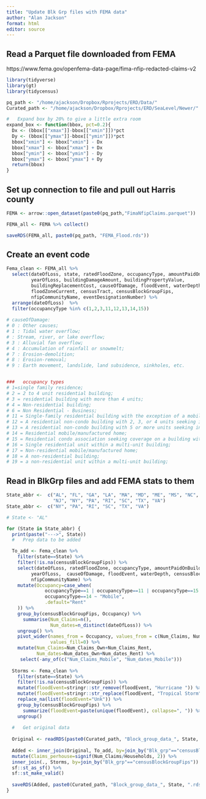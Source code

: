 ```yaml
---
title: "Update Blk Grp files with FEMA data"
author: "Alan Jackson"
format: html
editor: source
---
```


##        Read a Parquet file downloaded from FEMA

https://www.fema.gov/openfema-data-page/fima-nfip-redacted-claims-v2




```r

library(tidyverse)
library(gt)
library(tidycensus)

pq_path <- "/home/ajackson/Dropbox/Rprojects/ERD/Data/"
Curated_path <- "/home/ajackson/Dropbox/Rprojects/ERD/SeaLevel/Newer/"

#   Expand box by 20% to give a little extra room
expand_box <- function(bbox, pct=0.2){
  Dx <- (bbox[["xmax"]]-bbox[["xmin"]])*pct
  Dy <- (bbox[["ymax"]]-bbox[["ymin"]])*pct
  bbox["xmin"] <- bbox["xmin"] - Dx
  bbox["xmax"] <- bbox["xmax"] + Dx
  bbox["ymin"] <- bbox["ymin"] - Dy
  bbox["ymax"] <- bbox["ymax"] + Dy
  return(bbox)
}
```

##        Set up connection to file and pull out Harris county

```r
FEMA <- arrow::open_dataset(paste0(pq_path,"FimaNfipClaims.parquet"))

FEMA_all <- FEMA %>% collect()

saveRDS(FEMA_all, paste0(pq_path, "FEMA_Flood.rds"))

```

##        Create an event code

```r

Fema_clean <- FEMA_all %>% 
  select(dateOfLoss, state, ratedFloodZone, occupancyType, amountPaidOnBuildingClaim,
         yearOfLoss, buildingDamageAmount, buildingPropertyValue,
         buildingReplacementCost, causeOfDamage, floodEvent, waterDepth,
         floodZoneCurrent, censusTract, censusBlockGroupFips,
         nfipCommunityName, eventDesignationNumber) %>% 
  arrange(dateOfLoss)  %>% 
  filter(occupancyType %in% c(1,2,3,11,12,13,14,15))
  
# causeOfDamage:
# 0 : Other causes; 
# 1 : Tidal water overflow; 
# : Stream, river, or lake overflow; 
# 3 : Alluvial fan overflow; 
# 4 : Accumulation of rainfall or snowmelt; 
# 7 : Erosion-demolition; 
# 8 : Erosion-removal; 
# 9 : Earth movement, landslide, land subsidence, sinkholes, etc.


###   occupancy types
# 1=single family residence; 
# 2 = 2 to 4 unit residential building; 
# 3 = residential building with more than 4 units; 
# 4 = Non-residential building; 
# 6 = Non Residential - Business; 
# 11 = Single-family residential building with the exception of a mobile home or a single residential unit within a multi unit building; 
# 12 = A residential non-condo building with 2, 3, or 4 units seeking insurance on all units; 
# 13 = A residential non-condo building with 5 or more units seeking insurance on all units; 
# 14 = Residential mobile/manufactured home; 
# 15 = Residential condo association seeking coverage on a building with one or more units; 
# 16 = Single residential unit within a multi-unit building; 
# 17 = Non-residential mobile/manufactured home; 
# 18 = A non-residential building; 
# 19 = a non-residential unit within a multi-unit building;

```

##    Read in BlkGrp files and add FEMA stats to them

```r

State_abbr <-  c("AL", "FL", "GA", "LA", "MA", "MD", "ME", "MS", "NC", "NH", 
                 "NJ", "NY", "PA", "RI", "SC", "TX", "VA")
State_abbr <-  c("NY", "PA", "RI", "SC", "TX", "VA")

# State <- "AL"

for (State in State_abbr) {
  print(paste("--->", State))
  #   Prep data to be added

  To_add <- Fema_clean %>% 
    filter(state==State) %>% 
    filter(!is.na(censusBlockGroupFips)) %>% 
    select(dateOfLoss, ratedFloodZone, occupancyType, amountPaidOnBuildingClaim,
         yearOfLoss,  causeOfDamage, floodEvent, waterDepth, censusBlockGroupFips,
         nfipCommunityName) %>% 
    mutate(Occupancy=case_when(
              occupancyType==1 | occupancyType==11 | occupancyType==15 ~ "Own",
              occupancyType==14 ~ "Mobile",
              .default="Rent"
    )) %>% 
    group_by(censusBlockGroupFips, Occupancy) %>% 
      summarise(Num_Claims=n(),
                Num_dates=n_distinct(dateOfLoss)) %>% 
    ungroup() %>% 
    pivot_wider(names_from = Occupancy, values_from = c(Num_Claims, Num_dates),
                values_fill=0) %>% 
    mutate(Num_Claims=Num_Claims_Own+Num_Claims_Rent,
           Num_dates=Num_dates_Own+Num_dates_Rent) %>% 
     select(-any_of(c("Num_Claims_Mobile", "Num_dates_Mobile")))
  
  Storms <- Fema_clean %>% 
    filter(state==State) %>% 
    filter(!is.na(censusBlockGroupFips)) %>% 
    mutate(floodEvent=stringr::str_remove(floodEvent, "Hurricane ")) %>% 
    mutate(floodEvent=stringr::str_replace(floodEvent, "Tropical Storm", "T.S.")) %>% 
    replace_na(list(floodEvent="Unk")) %>% 
    group_by(censusBlockGroupFips) %>% 
      summarize(floodEvent=paste(unique(floodEvent), collapse=", ")) %>% 
    ungroup()  
    
  #   Get original data
  
  Original <- readRDS(paste0(Curated_path, "Block_group_data_", State, ".rds"))  
  
  Added <- inner_join(Original, To_add, by=join_by("Blk_grp"=="censusBlockGroupFips")) %>%
  mutate(Claims_perhouse=signif(Num_Claims/Households, 2)) %>% 
  inner_join(., Storms, by=join_by("Blk_grp"=="censusBlockGroupFips")) %>% 
  sf::st_as_sf() %>% 
  sf::st_make_valid()
  
  saveRDS(Added, paste0(Curated_path, "Block_group_data_", State, ".rds"))
}

```







